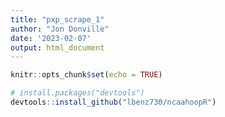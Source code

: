 ```yaml
---
title: "pxp_scrape_1"
author: "Jon Donville"
date: '2023-02-07'
output: html_document
---
```


```r
knitr::opts_chunk$set(echo = TRUE)
```

```r

# install.packages("devtools")
devtools::install_github("lbenz730/ncaahoopR")

```
